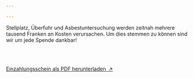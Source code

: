 ```yaml
---

---
```







<SectionTitle thin="Spenden" />
<div class="text-justify max-w-singleCol mx-auto">
	<div class="h-6"></div>
	<p>
		Stellplatz, Überfuhr und Asbestuntersuchung werden zeitnah mehrere tausend Franken an Kosten verursachen. Um dies stemmen zu können sind wir um jede Spende dankbar!
	</p>
	<br />
</div>
<div class="hidden md:flex mx-auto my-6 w-fit max-w-full border-black border">
	<Fragment set:html={QR} class="" />
</div>
<div class="hidden sm:flex md:hidden mx-auto my-6 w-fit border-black border">
	<Fragment set:html={QRM} />
</div>
<div class="flex sm:hidden mx-auto my-6  w-fit">
	<Fragment set:html={QRO} />
</div>
<br />
<div class="text-justify max-w-singleCol mx-auto">
	<p>
		<span><a href={ezs}>Einzahlungsschein als PDF herunterladen &nbsp;↗</a></span>
	</p>
</div>
